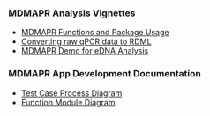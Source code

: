 ### MDMAPR Analysis Vignettes

- [MDMAPR Functions and Package Usage](https://cran.r-project.org/web/packages/MDMAPR/MDMAPR.pdf)
- [Converting raw qPCR data to RDML](https://github.com/ayogasekaram/MDMAPRLite/blob/main/RDML_PreProcessing/RDML_Data_Pre-Processing_Module.Rmd)
- [MDMAPR Demo for eDNA Analysis](https://ctmm-initiative.github.io/ctmm/articles/error.html)

### MDMAPR App Development Documentation

- [Test Case Process Diagram]()
- [Function Module Diagram]()
